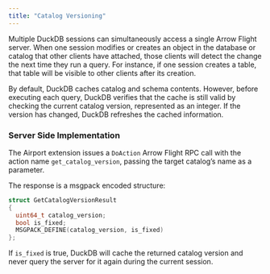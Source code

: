 ```yaml
---
title: "Catalog Versioning"
---
```


Multiple DuckDB sessions can simultaneously access a single Arrow Flight server. When one session modifies or creates an object in the database or catalog that other clients have attached, those clients will detect the change the next time they run a query. For instance, if one session creates a table, that table will be visible to other clients after its creation.

By default, DuckDB caches catalog and schema contents. However, before executing each query, DuckDB verifies that the cache is still valid by checking the current catalog version, represented as an integer. If the version has changed, DuckDB refreshes the cached information.

### Server Side Implementation

The Airport extension issues a `DoAction` Arrow Flight RPC call with the action name `get_catalog_version`, passing the target catalog's name as a parameter.

The response is a msgpack encoded structure:

```c++
struct GetCatalogVersionResult
{
  uint64_t catalog_version;
  bool is_fixed;
  MSGPACK_DEFINE(catalog_version, is_fixed)
};
```

If `is_fixed` is true, DuckDB will cache the returned catalog version and never query the server for it again during the current session.